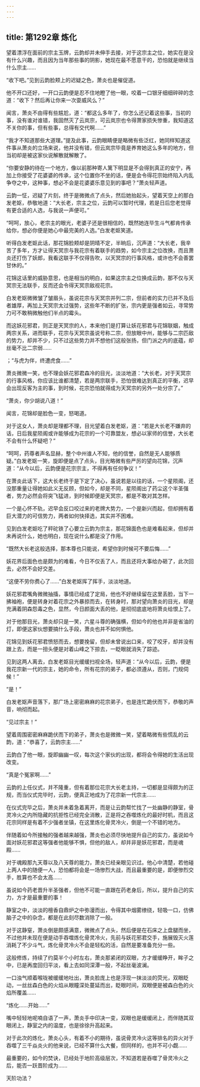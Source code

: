 ```yaml
---
---
---
```

title: 第1292章 炼化
---



望着漂浮在面前的宗主玉牌，云韵却并未伸手去接，对于这宗主之位，她实在是没有什么兴趣，而且因为当年那些事的阴影，她现在最不愿意干的，恐怕就是继续当什么宗主……

“收下吧。”见到云韵脸颊上的迟疑之色，萧炎也是催促道。

他不开口还好，一开口云韵便是忍不住地瞪了他一眼，咬着一口银牙细细碎碎的念道：“收下？然后再让你来一次耍威风么？”

闻言，萧炎不由得有些尴尬，道：“都这么多年了，你怎么还记着这些事，当初的事，没有谁对谁错，我固然灭了云岚宗，可云岚宗也令得萧家损失惨重，我知道这不关你的事，但有些事，总得有交代啊……”

“我才不知道那些大道理。”提及此事，云韵眼睛便是略微有些泛红，她同样知道这件事从萧炎的立场来说，他并没有错，但云岚宗毕竟是养育她这么多年的地方，但当初却是被这家伙说解散就解散了。

“你要安静的待在一个地方，像以前那种寄人篱下明显是不会得到真正的安宁，再加上你接受了花婆婆的传承，这个位置你不坐的话，便是会令得花宗始终陷入内乱争夺之中，这种事，想必不会是花婆婆乐意见到的事吧？”萧炎轻声道。

云韵一怔，迟疑了片刻，终于是微微点了点头，然后她抬起头，望着天空上的那白发老妪，恭敬地道：“大长老，宗主之位，云韵可以暂时代理，若是日后您老觉得有更合适的人选，与我说一声便可。”

“呵呵，放心，老宗主的眼光，老婆子还是很相信的，既然她连毕生斗气都肯传承给你，想必你便是她心中最完美的人选。”白发老妪笑道。

听得白发老妪此话，那花锦脸颊却是阴晴不定，半晌后，沉声道：“大长老，我辛苦了多年，方才让得天冥宗与我花宗有着联手的趋势，如今宗主之位改换，而且萧炎还打伤了妖郎，我看这联手不仅得告吹，以天冥宗的行事风格，或许也不会善罢甘休的。”

花锦这话里的威胁意思，也是相当的明白，如果这宗主之位换成云韵，那不仅与天冥宗无法联手，反而还会令得天冥宗敌视花宗。

白发老妪微微皱了皱眉头，虽说花宗与天冥宗并列二宗，但前者的实力已并不及后者雄厚，再加上天冥宗太过强势，这些年不断的扩张，宗内更是强者如云，寻常势力可不敢稍微触他们半点的霉头。

而这妖花邪君，则正是天冥宗的人，本来他们是打算让妖花邪君与花锦联姻，触成两宗关系，进而联手，花宗与天冥宗虽说号称二宗，但放眼中州，能够与二宗匹敌的势力，却并不少，只不过这些势力并不想他们这般张扬，但门派之内的底蕴，却丝毫不比二宗弱……

；“与虎为伴，终遭虎食……”

萧炎微微一笑，也不理会妖花邪君森冷的目光，淡淡地道：“大长老，对于天冥宗的行事风格，你应该比谁都清楚，若是两宗联手，恐怕很难达到真正的平衡，迟早会出现反客为主的事，到时候，花宗恐怕就得成为天冥宗的另外一处分宗了。”

“萧炎，你少胡说八道！”

闻言，花锦却是脸色一变，怒喝道。

对于这女人，萧炎却是理都不理，目光望着白发老妪，道：“若是大长老不嫌弃的话，日后我星陨阁或许能够成为花宗的一个可靠盟友，想必以家师的信誉，大长老不会有什么怀疑吧？”

“呵呵，药尊者声名显赫，整个中州谁人不知，他的信誉，自然是无人能够质疑。”白发老妪一笑，旋即便是点了点头，目光略微有些严厉的望向花锦，沉声道：“从今以后，云韵便是花宗宗主，不得再有任何争议！”

在萧炎此话下，这大长老终于是下定了决心，虽说若是以往的话，一个星陨阁，还没那重量让得她如此义无反顾，但如今，却是不同，星陨阁出了药尘这个半圣强者，势力必然会将突飞猛进，到时候即便是天冥宗，都是不敢对其怎样。

一个是心怀不轨，迟早会反口咬过来的老牌大势力，一个是新兴而起，但却拥有着巨大潜力的可信势力，两者如何快择选，其实并不困难。

见到白发老妪吃了秤砣铁了心要立云韵为宗主，那花锦面色也是难看起来，但却并未再说什么，她也明白，现在说什么都是没了作用。

“既然大长老这般选择，那本尊也只能说，希望你到时候可不要后悔……”

妖花界后面色也是颇为的难看，今日不仅丢了人，而且还将大事给办砸了，此次回去，必然不会好交差。

“这便不劳你费心了……”白发老妪挥了挥手，淡淡地道。

妖花邪君嘴角微微抽搐，事情已经成了定局，他也不好继续留在这里丢脸，当下一拂袖袍，便是转身对着花宗之外暴掠而去，在转身时，那对望向萧炎的目光，却是充满着阴森怨毒之色，显然，今日颜面大丢的他，是彻彻底底地将萧炎给恨上了。

对于他那目光，萧炎却只是一笑，六星斗尊的确强横，但如今的他也并非是省油的灯，即便这家伙想要搞什么手段，萧炎也并不如何惧他。

花锦见到妖花邪君愤怒而去，想要挽留，但却未曾说出口来，咬了咬牙，却并没有跟上去，而是一扭头便是对着山峰之下掠去，一眨眼就消失了踪迹。

见到这两人离去，白发老妪目光缓缓扫视全场，轻声道：“从今以后，云韵，便是我花宗新一代的宗主，她的命令，所有花宗的弟子，都必须遵从，否则，门规伺候！”

“是！”

白发老妪声音落下，那广场上密密麻麻的花宗弟子，也是连忙跪伏而下，恭敬的声音，响彻而起。

“见过宗主！”

望着周围密密麻麻跪伏而下的弟子，萧炎也是微微一笑，望着略微有些慌乱的云韵，道：“恭喜了，云韵宗主……”

云韵白了他一眼，旋即幽幽一叹，每次这个家伙的出现，都将会令得她的生活出现改变。

“真是个冤家啊……”

云韵的上任仪式，并不隆重，但有着那位花宗大长老主持，一切都是显得颇为的正规，而当仪式完毕时，云韵，便真正地成为了花宗新一代宗主……

在仪式完毕之后，萧炎并未着急着离开，而是让云韵帮忙找了一处幽静的静室，骨灵冷火之内所隐藏的抗拒性已经完全消散，正是将之吞噬炼化的最好时机，而且这花宗同样是有着不少强者坐镇，在这里炼化骨灵冷火，倒是一个不错的地方。

伴随着如今所接触的强者越来越强，萧炎也必须尽快地提升自己的实力，虽说如今面对妖花邪君这等强者他能够不惧，但他的敌人，却并非是妖花邪君，而是魂殿……

对于魂殿那九天尊以及八天尊的能力，萧炎已经亲眼见识过。他心中清楚，若他碰上两人中的随便一人，恐怕都将会是一场惨烈大战，而且最重要的是，即便惨烈交手，胜算也不会太高……

虽说如今药老晋升半圣强者，但他不可能一直跟在药老身后，所以，提升自己的实力，方才是最重要的事！

静室之中，淡淡的檀香自鼎炉之中弥漫而出，令得其中烟雾缭绕，轻吸一口，仿佛脑子之中的杂念，都是在此刻尽数消除了一般。

对于这静窒，萧炎倒是颇感满意，微微点了点头，然后便是在石床之上盘腿而坐，不过他并未现在便是动手吞噬炼化骨灵冷火，先前与妖花邪君交手，施展毁灭火莲消耗了不少斗气，炼化骨灵冷火不会是轻松的活，自然是要准备充分一些。

这般修炼，持续了约莫半个小时左右，萧炎那紧闭的双眼，方才缓缓睁开，眸子之中，已是再度回归平淡，看上去如同深潭一般，不起丝毫波澜。

一口浊气顺着喉咙被缓缓地吐出，萧炎脸庞上也是浮现一抹淡淡的荧光，双眼眨动，一丝丝森白色的火焰从眼瞳深处蔓延而出，眨眼时间，双眼便是被森白色的火焰所覆盖……

“炼化……开始……”

嘴中轻轻地呢喃自语了一声，萧炎手中印决一变，双眼也是缓缓闭上，而伴随其双眼闭上，静室之内的温度，也是徐徐升高起来。

对于此次的炼化，萧炎心头，有着不小的期待，虽说骨灵冷火这等排名的异火对于吞噬了三千焱炎火的他来说，已经不算什么大餐，但同样的，也并不可小觑……

最重要的，如今的焚诀，已经处于地阶高级层次，不知道若是吞噬了骨灵冷火之后，能否一跃晋阶成为……

天阶功法？